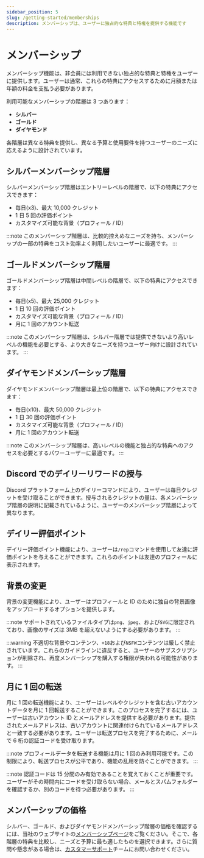 ```yaml
---
sidebar_position: 5
slug: /getting-started/memberships
description: メンバーシップは、ユーザーに独占的な特典と特権を提供する機能です
---
```


# メンバーシップ

メンバーシップ機能は、非会員には利用できない独占的な特典と特権をユーザーに提供します。ユーザーは通常、これらの特典にアクセスするために月額または年額の料金を支払う必要があります。

利用可能なメンバーシップの階層は 3 つあります：

- **シルバー**
- **ゴールド**
- **ダイヤモンド**

各階層は異なる特典を提供し、異なる予算と使用要件を持つユーザーのニーズに応えるように設計されています。

## シルバーメンバーシップ階層

シルバーメンバーシップ階層はエントリーレベルの階層で、以下の特典にアクセスできます：

- 毎日(x3)、最大 10,000 クレジット
- 1 日 5 回の評価ポイント
- カスタマイズ可能な背景（プロフィール / ID）

:::note
このメンバーシップ階層は、比較的控えめなニーズを持ち、メンバーシップの一部の特典をコスト効率よく利用したいユーザーに最適です。
:::

## ゴールドメンバーシップ階層

ゴールドメンバーシップ階層は中間レベルの階層で、以下の特典にアクセスできます：

- 毎日(x5)、最大 25,000 クレジット
- 1 日 10 回の評価ポイント
- カスタマイズ可能な背景（プロフィール / ID）
- 月に 1 回のアカウント転送

:::note
このメンバーシップ階層は、シルバー階層では提供できないより高いレベルの機能を必要とする、より大きなニーズを持つユーザー向けに設計されています。
:::

## ダイヤモンドメンバーシップ階層

ダイヤモンドメンバーシップ階層は最上位の階層で、以下の特典にアクセスできます：

- 毎日(x10)、最大 50,000 クレジット
- 1 日 30 回の評価ポイント
- カスタマイズ可能な背景（プロフィール / ID）
- 月に 1 回のアカウント転送

:::note
このメンバーシップ階層は、高いレベルの機能と独占的な特典へのアクセスを必要とするパワーユーザーに最適です。
:::

## Discord でのデイリーリワードの授与

Discord プラットフォーム上のデイリーコマンドにより、ユーザーは毎日クレジットを受け取ることができます。授与されるクレジットの量は、各メンバーシップ階層の説明に記載されているように、ユーザーのメンバーシップ階層によって異なります。

## デイリー評価ポイント

デイリー評価ポイント機能により、ユーザーは`/rep`コマンドを使用して友達に評価ポイントを与えることができます。これらのポイントは友達のプロフィールに表示されます。

## 背景の変更

背景の変更機能により、ユーザーはプロフィールと ID のために独自の背景画像をアップロードするオプションを提供します。

:::note
サポートされているファイルタイプは`png`、`jpeg`、および`SVG`に限定されており、画像のサイズは 3MB を超えないようにする必要があります。
:::

:::warning
不適切な背景やコンテンツ、`+18`および`NSFW`コンテンツは厳しく禁止されています。これらのガイドラインに違反すると、ユーザーのサブスクリプションが削除され、再度メンバーシップを購入する権限が失われる可能性があります。
:::

## 月に 1 回の転送

月に 1 回の転送機能により、ユーザーはレベルやクレジットを含む古いアカウントデータを月に 1 回転送することができます。このプロセスを完了するには、ユーザーは古いアカウント ID とメールアドレスを提供する必要があります。提供されたメールアドレスは、古いアカウントに関連付けられているメールアドレスと一致する必要があります。ユーザーは転送プロセスを完了するために、メールで 6 桁の認証コードを受け取ります。

:::note
プロフィールデータを転送する機能は月に 1 回のみ利用可能です。この制限により、転送プロセスが公平であり、機能の乱用を防ぐことができます。
:::

:::note
認証コードは 15 分間のみ有効であることを覚えておくことが重要です。ユーザーがその時間内にコードを受け取らない場合、メールとスパムフォルダーを確認するか、別のコードを待つ必要があります。
:::

## メンバーシップの価格

シルバー、ゴールド、およびダイヤモンドメンバーシップ階層の価格を確認するには、当社のウェブサイトの[メンバーシップページ](https://vTime.io/memberships)をご覧ください。そこで、各階層の特典を比較し、ニーズと予算に最も適したものを選択できます。さらに質問や懸念がある場合は、[カスタマーサポート](https://discord.gg/vTime)チームにお問い合わせください。
